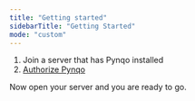 ```yaml
---
title: "Getting started"
sidebarTitle: "Getting Started"
mode: "custom"
---
```


1. Join a server that has Pynqo installed
2. <Tooltip tip="Important!">[Authorize Pynqo](https://discord.com/oauth2/authorize?client_id=1357613138899374231)  </Tooltip>

Now open your server and you are ready to go.

